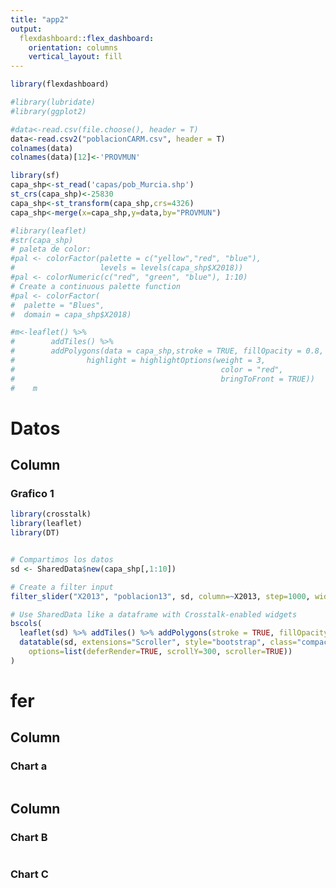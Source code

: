 ```yaml
---
title: "app2"
output: 
  flexdashboard::flex_dashboard:
    orientation: columns
    vertical_layout: fill
---
```


```r
library(flexdashboard)

#library(lubridate)
#library(ggplot2)

#data<-read.csv(file.choose(), header = T)
data<-read.csv2("poblacionCARM.csv", header = T)
colnames(data)
colnames(data)[12]<-'PROVMUN'

library(sf)
capa_shp<-st_read('capas/pob_Murcia.shp')
st_crs(capa_shp)<-25830
capa_shp<-st_transform(capa_shp,crs=4326)
capa_shp<-merge(x=capa_shp,y=data,by="PROVMUN")
```

```r
#library(leaflet)
#str(capa_shp)
# paleta de color:
#pal <- colorFactor(palette = c("yellow","red", "blue"), 
#                   levels = levels(capa_shp$X2018))
#pal <- colorNumeric(c("red", "green", "blue"), 1:10)
# Create a continuous palette function
#pal <- colorFactor(
#  palette = "Blues",
#  domain = capa_shp$X2018)

#m<-leaflet() %>% 
#        addTiles() %>% 
#        addPolygons(data = capa_shp,stroke = TRUE, fillOpacity = 0.8, color=~pal(X2018),
#                highlight = highlightOptions(weight = 3,
#                                              color = "red",
#                                              bringToFront = TRUE))
#    m

```



# Datos

## Column 

### Grafico 1

```r
library(crosstalk)
library(leaflet)
library(DT)


# Compartimos los datos
sd <- SharedData$new(capa_shp[,1:10])

# Create a filter input
filter_slider("X2013", "poblacion13", sd, column=~X2013, step=1000, width=250)

# Use SharedData like a dataframe with Crosstalk-enabled widgets
bscols(
  leaflet(sd) %>% addTiles() %>% addPolygons(stroke = TRUE, fillOpacity = 0.8),
  datatable(sd, extensions="Scroller", style="bootstrap", class="compact", width="100%",
    options=list(deferRender=TRUE, scrollY=300, scroller=TRUE))
)
```

# fer

## Column {data-width=650}

### Chart a

```r

```
## Column {data-width=350}

### Chart B

```r

```

### Chart C

```r

```

